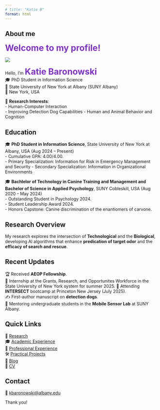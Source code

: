 ```yaml
---
# title: "Katie B"
format: html
---
```


## About me

<span style="font-size: 28px; color:rgb(128, 51, 204);"><strong> Welcome to my profile! </strong></span> 

::: {.grid}
::: {.g-col-4}
![](images/picofme.JPG)
:::

::: {.g-col-8}
Hello, I'm <span style="font-size: 28px; color:rgb(128, 51, 204);"><strong>Katie Baronowski</strong></span> <br>
🎓 PhD Student in Information Science<br>
🏫 State University of New York at Albany (SUNY Albany)<br>
📍 New York, USA <br>

🔬 **Research Interests**:  
- Human-Computer Interaction  
- Improving Detection Dog Capabilities 
- Human and Animal Behavior and Cognition

:::
:::

## Education

🎓 **PhD Student in Information Science**, State University of New York at Albany, USA (Aug 2024 – Present)  <br>
  - Cumulative GPA: 4.00/4.00. <br>
  - Primary Specialization: Information for Risk in Emergency Management and Security
  - Secondary Specialization: Information in Organizational Environments

🎓 **Bachlelor of Technology in Canine Training and Management and Bachelor of Science in Applied Psychology**, SUNY Cobleskill, USA (Aug 2020 – May 2024) <br>
  - Outstanding Student in Psychology 2024. <br>
  - Student Leadership Award 2024.  <br>
  - Honors Capstone: Canine discrimination of the enantiomers of carvone.

## Research Overview

My research explores the intersection of **Technological** and the **Biological**, developing AI algorithms that enhance **predication of target odor** and the **efficacy of search and rescue**.

## Recent Updates

🏆 Received **AEOP Fellowship**.  <br>
🚀 Internship at the Grants, Research, and Opportunites Workforce in the State University of New York system for summer 2025.
📜 Attending **INTERSECT** bootcamp at Princeton New Jersey (July 2025).  <br>
✍️ First-author manuscript on **detection dogs**.  <br>
🚀 Mentoring undergraduate students in the **Mobile Sensor Lab** at SUNY Albany.


## Quick Links

🔬 [Research](/research/index.html) <br>
🎓 [Academic Experience](/academic.html) <br>
💼 [Professional Experience](/professional.html) <br>
🛠️ [Practical Projects](/projects.html) <br>
📝 [Blog](/blog/index.html) <br>
📄 [CV](/cv.pdf)

## Contact  
📧 [kbaronowski@albany.edu](mailto:kbaronowski@albany.edu)  <br>

Thank you!
